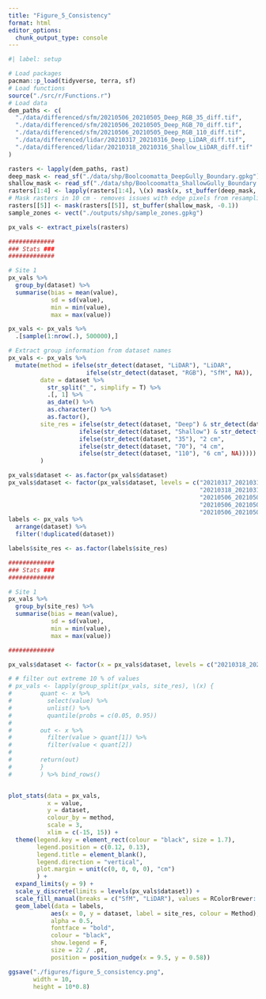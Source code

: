 ```yaml
---
title: "Figure_5_Consistency"
format: html
editor_options: 
  chunk_output_type: console
---
```


```r
#| label: setup

# Load packages
pacman::p_load(tidyverse, terra, sf)
# Load functions
source("./src/r/Functions.r") 
# Load data
dem_paths <- c(
  "./data/differenced/sfm/20210506_20210505_Deep_RGB_35_diff.tif",
  "./data/differenced/sfm/20210506_20210505_Deep_RGB_70_diff.tif",
  "./data/differenced/sfm/20210506_20210505_Deep_RGB_110_diff.tif",
  "./data/differenced/lidar/20210317_20210316_Deep_LiDAR_diff.tif",
  "./data/differenced/lidar/20210318_20210316_Shallow_LiDAR_diff.tif"
)

rasters <- lapply(dem_paths, rast)
deep_mask <- read_sf("./data/shp/Boolcoomatta_DeepGully_Boundary.gpkg")
shallow_mask <- read_sf("./data/shp/Boolcoomatta_ShallowGully_Boundary.gpkg")
rasters[1:4] <- lapply(rasters[1:4], \(x) mask(x, st_buffer(deep_mask, -0.1)))
# Mask rasters in 10 cm - removes issues with edge pixels from resampling
rasters[[5]] <- mask(rasters[[5]], st_buffer(shallow_mask, -0.1))
sample_zones <- vect("./outputs/shp/sample_zones.gpkg")
```

```r
px_vals <- extract_pixels(rasters)

#############
### Stats ###
#############

# Site 1
px_vals %>%
  group_by(dataset) %>% 
  summarise(bias = mean(value),
            sd = sd(value),
            min = min(value),
            max = max(value))

px_vals <- px_vals %>% 
  .[sample(1:nrow(.), 500000),]

# Extract group information from dataset names
px_vals <- px_vals %>% 
  mutate(method = ifelse(str_detect(dataset, "LiDAR"), "LiDAR",
                      ifelse(str_detect(dataset, "RGB"), "SfM", NA)),
         date = dataset %>% 
           str_split("_", simplify = T) %>% 
           .[, 1] %>% 
           as_date() %>% 
           as.character() %>% 
           as.factor(),
         site_res = ifelse(str_detect(dataset, "Deep") & str_detect(dataset, "LiDAR"), "Site 1",
                    ifelse(str_detect(dataset, "Shallow") & str_detect(dataset, "LiDAR"), "Site 2",
                    ifelse(str_detect(dataset, "35"), "2 cm", 
                    ifelse(str_detect(dataset, "70"), "4 cm",
                    ifelse(str_detect(dataset, "110"), "6 cm", NA)))))
         )

px_vals$dataset <- as.factor(px_vals$dataset)
px_vals$dataset <- factor(px_vals$dataset, levels = c("20210317_20210316_Deep_LiDAR_diff",
                                                      "20210318_20210316_Shallow_LiDAR_diff",
                                                      "20210506_20210505_Deep_RGB_35_diff",
                                                      "20210506_20210505_Deep_RGB_70_diff",
                                                      "20210506_20210505_Deep_RGB_110_diff"))
labels <- px_vals %>%
  arrange(dataset) %>% 
  filter(!duplicated(dataset))

labels$site_res <- as.factor(labels$site_res)

#############
### Stats ###
#############

# Site 1
px_vals %>%
  group_by(site_res) %>% 
  summarise(bias = mean(value),
            sd = sd(value),
            min = min(value),
            max = max(value))

#############

px_vals$dataset <- factor(x = px_vals$dataset, levels = c("20210318_20210316_Shallow_LiDAR_diff", "20210317_20210316_Deep_LiDAR_diff",  "20210506_20210505_Deep_RGB_110_diff", "20210506_20210505_Deep_RGB_70_diff", "20210506_20210505_Deep_RGB_35_diff"))

# # filter out extreme 10 % of values
# px_vals <- lapply(group_split(px_vals, site_res), \(x) {
#        quant <- x %>%
#          select(value) %>% 
#          unlist() %>% 
#          quantile(probs = c(0.05, 0.95))
#        
#        out <- x %>%
#          filter(value > quant[1]) %>%
#          filter(value < quant[2])
#        
#        return(out)
#        }
#        ) %>% bind_rows()


plot_stats(data = px_vals, 
           x = value, 
           y = dataset,
           colour_by = method,
           scale = 3,
           xlim = c(-15, 15)) +
  theme(legend.key = element_rect(colour = "black", size = 1.7),
        legend.position = c(0.12, 0.13),
        legend.title = element_blank(),
        legend.direction = "vertical",
        plot.margin = unit(c(0, 0, 0, 0), "cm")
        ) +
  expand_limits(y = 9) +
  scale_y_discrete(limits = levels(px_vals$dataset)) +
  scale_fill_manual(breaks = c("SfM", "LiDAR"), values = RColorBrewer::brewer.pal(11, "PiYG")[c(3, 9)]) +
  geom_label(data = labels,
            aes(x = 0, y = dataset, label = site_res, colour = Method),
            alpha = 0.5,
            fontface = "bold",
            colour = "black",
            show.legend = F,
            size = 22 / .pt,
            position = position_nudge(x = 9.5, y = 0.58))
```


```r
ggsave("./figures/figure_5_consistency.png",
       width = 10,
       height = 10*0.8)
```
